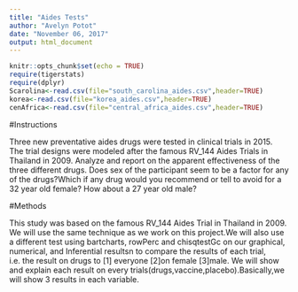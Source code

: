 ---
title: "Aides Tests"
author: "Avelyn Potot"
date: "November 06, 2017"
output: html_document
---

```{r setup, include=FALSE}
knitr::opts_chunk$set(echo = TRUE)
require(tigerstats)
require(dplyr)
Scarolina<-read.csv(file="south_carolina_aides.csv",header=TRUE)
korea<-read.csv(file="korea_aides.csv",header=TRUE)
cenAfrica<-read.csv(file="central_africa_aides.csv",header=TRUE)
```

#Instructions

Three new preventative aides drugs were tested in clinical trials in 2015. The trial designs were modeled after the famous RV_144 Aides Trials in Thailand in 2009.  Analyze and report on the apparent effectiveness of the three different drugs. Does sex of the participant seem to be a factor for any of the drugs?Which if any drug would you recommend or tell to avoid for a 32 year old female?  How about a 27 year old male?

#Methods

This study was based on the famous RV_144 Aides Trial in Thailand in 2009. We will use the same technique as we work on this project.We will also use a different test using bartcharts, rowPerc and chisqtestGc on our graphical, numerical, and Inferential resultsn to compare the results of each trial, i.e. the result on drugs to [1] everyone [2]on female [3]male.
We will show and explain each result on every trials(drugs,vaccine,placebo).Basically,we will show 3 results in each variable.





